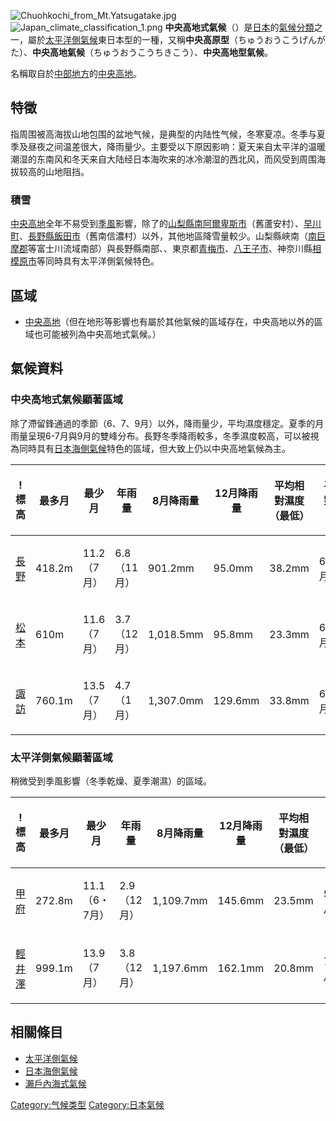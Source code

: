 [[File:Chuohkochi_from_Mt.Yatsugatake.jpg|thumb]]
[[File:Japan_climate_classification_1.png|thumb]]
'''中央高地式氣候'''（{{jpn|j=中央高地式気候|hg=ちゅうおうこうちしききこう}}）是[[日本|日本]]的[[氣候分類|氣候分類]]之一，屬於[[太平洋側氣候|太平洋側氣候]]東日本型的一種，又稱'''中央高原型'''（ちゅうおうこうげんがた）、'''中央高地氣候'''（ちゅうおうこうちきこう）、'''中央高地型氣候'''。

名稱取自於[[中部地方|中部地方]]的[[中央高地|中央高地]]。

== 特徵 ==
指周围被高海拔山地包围的盆地气候，是典型的内陆性气候，冬寒夏凉。冬季与夏季及昼夜之间温差很大，降雨量少。主要受以下原因影响：夏天来自太平洋的温暖潮湿的东南风和冬天来自大陆经日本海吹来的冰冷潮湿的西北风，而风受到周围海拔较高的山地阻挡。

=== 積雪 ===
[[中央高地|中央高地]]全年不易受到[[季風|季風]]影響，除了{{link-ja|豪雪地帶|豪雪地帯}}的[[山梨縣|山梨縣]][[南阿爾卑斯市|南阿爾卑斯市]]（舊蘆安村）、[[早川町|早川町]]、[[長野縣|長野縣]][[飯田市|飯田市]]（舊南信濃村）以外，其他地區降雪量較少。山梨縣峽南（[[南巨摩郡|南巨摩郡]]等富士川流域南部）與長野縣{{link-ja|木曾谷|木曽谷|木曾}}南部、{{link-ja|南信州地域|南信州地域|下伊那}}、東京都[[青梅市|青梅市]]、[[八王子市|八王子市]]、神奈川縣[[相模原市|相模原市]]等同時具有太平洋側氣候特色。

== 區域 ==
*[[中央高地|中央高地]]（但在地形等影響也有屬於其他氣候的區域存在，中央高地以外的區域也可能被列為中央高地式氣候。）

== 氣候資料 ==
=== 中央高地式氣候顯著區域 ===
除了滯留鋒通過的季節（6、7、9月）以外，降雨量少，平均濕度穩定。夏季的月雨量呈現6-7月與9月的雙峰分布。長野冬季降雨較多，冬季濕度較高，可以被視為同時具有[[日本海側氣候|日本海側氣候]]特色的區域，但大致上仍以中央高地氣候為主。

{| class="wikitable"
!!!標高!!最多月!!最少月!!年雨量!!8月降雨量!!12月降雨量!!平均相對濕度<br>（最低）!!平均相對濕度<br>（最高）
|-
![[長野市|長野]]
|418.2m||11.2（7月）||6.8（11月）||901.2mm||95.0mm||38.2mm||62%（4月）||78%（1・12月）
|-
![[松本市|松本]]
|610m||11.6（7月）||3.7（12月）||1,018.5mm||95.8mm||23.3mm||60%（4月）||76%（9月）
|-
![[諏訪市|諏訪]]
|760.1m||13.5（7月）||4.7（1月）||1,307.0mm||129.6mm||33.8mm||65%（4月）||79%（9月）
|}

=== 太平洋側氣候顯著區域 ===
稍微受到季風影響（冬季乾燥、夏季潮濕）的區域。

{| class="wikitable"
!!!標高!!最多月!!最少月!!年雨量!!8月降雨量!!12月降雨量!!平均相對濕度<br>（最低）!!平均相對濕度<br>（最高）
|-
![[甲府市|甲府]]
|272.8m||11.1（6・7月）||2.9（12月）||1,109.7mm||145.6mm||23.5mm||55%（2月）||75%（7・9月）
|-
![[輕井澤|輕井澤]]
|999.1m||13.9（7月）||3.8（12月）||1,197.6mm||162.1mm||20.8mm||70%（4月）||88%（9月）
|}
== 相關條目 ==
*[[太平洋側氣候|太平洋側氣候]]
*[[日本海側氣候|日本海側氣候]]
*[[瀨戶內海式氣候|瀨戶內海式氣候]]

[[Category:气候类型|Category:气候类型]]
[[Category:日本氣候|Category:日本氣候]]